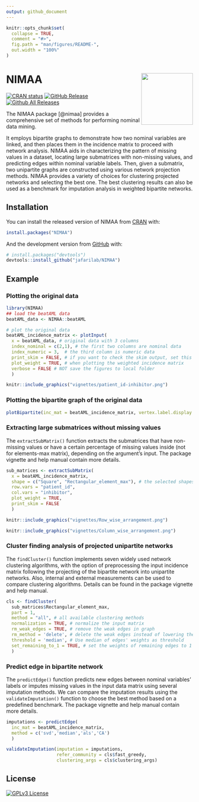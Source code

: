 ```yaml
---
output: github_document
---
```


<!-- README.md is generated from README.Rmd. Please edit that file -->

```r
knitr::opts_chunk$set(
  collapse = TRUE,
  comment = "#>",
  fig.path = "man/figures/README-",
  out.width = "100%"
)
```

# NIMAA <a href='https://github.com/jafarilab/NIMAA'><img src="man/figures/logo.png" align="right" height="139"/></a>

<!-- badges: start -->

[![CRAN status](https://www.r-pkg.org/badges/version/NIMAA)](https://cran.r-project.org/package=NIMAA) [![GitHub Release](https://img.shields.io/github/release/jafarilab/NIMAA?style=flat)](https://github.com/jafarilab/NIMAA/releases) [![Github All Releases](https://img.shields.io/github/downloads/jafarilab/NIMAA/total.svg?style=flat)](https://github.com/jafarilab/NIMAA)

<!-- badges: end -->

The NIMAA package [@nimaa] provides a comprehensive set of methods for performing nominal data mining.

It employs bipartite graphs to demonstrate how two nominal variables are linked, and then places them in the incidence matrix to proceed with network analysis. NIMAA aids in characterizing the pattern of missing values in a dataset, locating large submatrices with non-missing values, and predicting edges within nominal variable labels. Then, given a submatrix, two unipartite graphs are constructed using various network projection methods. NIMAA provides a variety of choices for clustering projected networks and selecting the best one. The best clustering results can also be used as a benchmark for imputation analysis in weighted bipartite networks.

## Installation

You can install the released version of NIMAA from [CRAN](https://CRAN.R-project.org) with:

``` r
install.packages("NIMAA")
```

And the development version from [GitHub](https://github.com/) with:

``` r
# install.packages("devtools")
devtools::install_github("jafarilab/NIMAA")
```

## Example

### Plotting the original data

```r
library(NIMAA)
## load the beatAML data
beatAML_data <- NIMAA::beatAML

# plot the original data
beatAML_incidence_matrix <- plotInput(
  x = beatAML_data, # original data with 3 columns
  index_nominal = c(2,1), # the first two columns are nominal data
  index_numeric = 3,  # the third column is numeric data
  print_skim = FALSE, # if you want to check the skim output, set this as TRUE
  plot_weight = TRUE, # when plotting the weighted incidence matrix
  verbose = FALSE # NOT save the figures to local folder
  )
```

```r
knitr::include_graphics("vignettes/patient_id-inhibitor.png")
```

### Plotting the bipartite graph of the original data

```r
plotBipartite(inc_mat = beatAML_incidence_matrix, vertex.label.display = T)
```

### Extracting large submatrices without missing values
The `extractSubMatrix()` function extracts the submatrices that have non-missing values or have a certain percentage of missing values inside (not for elements-max matrix), depending on the argument's input. The package vignette and help manual contain more details.

```r
sub_matrices <- extractSubMatrix(
  x = beatAML_incidence_matrix,
  shape = c("Square", "Rectangular_element_max"), # the selected shapes of submatrices
  row.vars = "patient_id",
  col.vars = "inhibitor",
  plot_weight = TRUE,
  print_skim = FALSE
  )
```

```r
knitr::include_graphics("vignettes/Row_wise_arrangement.png")
```
```r
knitr::include_graphics("vignettes/Column_wise_arrangement.png")
```

### Cluster finding analysis of projected unipartite networks

The `findCluster()` function implements seven widely used network clustering algorithms, with the option of preprocessing the input incidence matrix following the projecting of the bipartite network into unipartite networks. Also, internal and external measurements can be used to compare clustering algorithms. Details can be found in the package vignette and help manual.

```r
cls <- findCluster(
  sub_matrices$Rectangular_element_max,
  part = 1,
  method = "all", # all available clustering methods
  normalization = TRUE, # normalize the input matrix
  rm_weak_edges = TRUE, # remove the weak edges in graph
  rm_method = 'delete', # delete the weak edges instead of lowering their weights to 0.
  threshold = 'median', # Use median of edges' weights as threshold
  set_remaining_to_1 = TRUE, # set the weights of remaining edges to 1
  )
```

### Predict edge in bipartite network

The `predictEdge()` function predicts new edges between nominal variables' labels or imputes missing values in the input data matrix using several imputation methods. We can compare the imputation results using the `validateImputation()` function to choose the best method based on a predefined benchmark. The package vignette and help manual contain more details.

```r
imputations <- predictEdge(
  inc_mat = beatAML_incidence_matrix,
  method = c('svd','median','als','CA')
  )
```
```r
validateImputation(imputation = imputations,
                   refer_community = cls$fast_greedy,
                   clustering_args = cls$clustering_args)
```

## License

[![GPLv3 License](https://img.shields.io/badge/License-GPL%20v3-yellow.svg)](https://opensource.org/licenses/)
